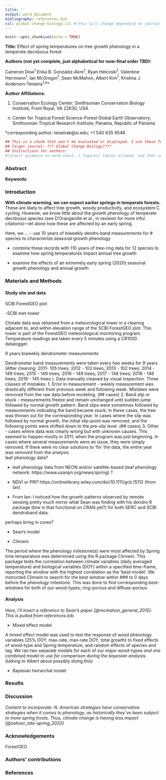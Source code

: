 ```yaml
---
title: ''
output: word_document
bibliography: references.bib
csl: global-change-biology.csl #(this will change depending on journal we choose. GCB would be a great choice)
---
```

```r
knitr::opts_chunk$set(echo = TRUE)
```


\raggedright

**Title:** Effect of spring temperatures on tree growth phenology in a temperate deciduous forest

**Authors (not yet complete, just alphabetical for now--final order TBD):** 

Cameron Dow^1^
Erika B. Gonzalez-Akre^1^,
Ryan Helcoski^1^,
Valentine Herrmann^1^,
Ian McGregor^1^,
Sean McMahon,
Albert Kim^1^,
Kristina J. Anderson-Teixeira^1,n^*



**Author Affiliations:**

1. Conservation Ecology Center; Smithsonian Conservation Biology Institute; Front Royal, VA 22630, USA

n. Center for Tropical Forest Science-Forest Global Earth Observatory; Smithsonian Tropical Research Institute; Panama, Republic of Panama


*corresponding author: teixeirak@si.edu; +1 540 635 6546



```r
## This is a chunk that won't be evaluated or displayed. I use these for notes.
## Target journal: ??? Global Change Biology????
## Instructions for authors: 
#[insert guidance on word count, n figures/ tables allowed, and then some rough planning of what goes in this manuscript]

```

\newpage

### Abstract



**Keywords**:  

\newpage

### Introduction



**With climate warming, we can expect earlier springs in temperate forests.** 
These are likely to affect tree growth, woody productivity, and ecosystem C cycling.
However, we know little about the growth phenology of temperate deciduous species (see D’Orangeville et al., in revision for more info/ citations)—let alone how these are affected by an early spring.

Here, we ...
- use 10 years of biweekly dendro band measurements for # species to characterize seasonal growth phenology 

- combine these records with 110 years of tree-ring data for 12 species to examine how spring temperatures impact annual tree growth

- examine the effects of an extremely early spring (2020) seasonal growth phenology and annual growth 

### Materials and Methods

#### Study site and data
SCBI ForestGEO plot

-SCBI met-tower

Climate data was obtained from a meteorological tower in a clearing adjacent to, and within elevation range of the SCBI ForestGEO plot. This tower is part of the ForestGEO meteorological monitoring program. Temperature readings are taken every 5 minutes using a CR1000 datalogger.  

9 years biweekly dendrometer measurements
  
  Dendrometer band measurements were taken every two weeks for 9 years (After cleaning: 2011- 105 trees; 2012 - 102 trees; 2013 - 102 trees; 2014 - 149 trees; 2015 - 149 trees; 2016 - 149 trees; 2017 - 148 trees; 2018 - 146 trees; 2019 - 145 trees ). Data manually cleaned by visual inspection. Three classes of mistakes: 1. Error in measurement - weekly measurement was drastically different from previous week and following week. Mistakes were removed from the raw data before modeling. (## cases) 2. Band slip or stuck - measurements freeze and remain unchanged until sudden jump followed by normal growth pattern. Band slips were sometimes followed by measurements indicating the band became stuck; in these cases, the tree was thrown out for the corresponding year. In cases where the slip was followed by normal growth, the initial slip-point was removed, and the following points were shifted down to the pre-slip level. (## cases) 3. Other - cases where data was clearly wrong but with unknown causes. This seemed to happen mostly in 2011, when the program was just beginning. In cases where several measurements were an issue, they were simply removed. If there were no clear solutions to 'fix' the data, the entire year was removed from the analysis.  
leaf phenology data?

- leaf phenology data from NEON and/or satellite-based (leaf phenology network: https://www.usanpn.org/news/spring) ?

- NDVI or PRI? https://onlinelibrary.wiley.com/doi/10.1111/gcb.15112 (from Ian)

- From Ian:  I noticed how the growth patterns observed by remote sensing pretty much mirror what Sean was finding with his dendro R package (btw is that functional on CRAN yet?) for both SERC and SCBI dendroband data.

perhaps bring in cores?

- Sean's model

- Climwin

The period where the phenology milestone(s) were most affected by Spring time temperature was determined using the R package Climwin. This package tests the correlation between climate variables (daily averaged temperature) and biological variables (DOY) within a specified time-frame, reporting the window with the highest correlation as the 'best-model'. We instructed Climwin to search for the best window within ### to 0 days before the phenology milestone. This was done to find corresponding best-windows for both of our wood-types; ring-porous and diffuse-porous.

#### Analysis

*Here, I'll insert a reference to Sean's paper [@mcmahon_general_2015]. This is pulled from references.bib.*

- Mixed effect model

A mixed effect model was used to test the response of wood phenology variables (25% DOY, max-rate, max-rate DOY, total growth) to fixed effects of wood-type and Spring temperature, and random effects of species and tag. We ran two separate models for each of our major wood-types *and one combined model to use for comparison during the bayesian analysis.* (talking to Albert about possibly doing this)

- Bayesian heirarchal model



### Results


### Discussion

*Content to incorporate:
N. American strategies have conservative strategies when it comes to phenology, as historically they’ve been subject to more spring frosts. Thus, climate change is having less impact [@zohner_late-spring_2020]*

### Acknowledgements
ForestGEO

### Authors' contributions

### References




